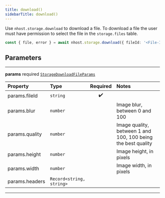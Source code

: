 ```yaml
---
title: download()
sidebarTitle: download()
---
```


Use `nhost.storage.download` to download a file. To download a file the user must have permission to select the file in the `storage.files` table.

```ts
const { file, error } = await nhost.storage.download({ fileId: '<File-ID>' })
```

## Parameters

---

**<span className="parameter-name">params</span>** <span className="optional-status">required</span> [`StorageDownloadFileParams`](/reference/deprecated/javascript/storage/types/storage-download-file-params)

| Property                                                                                   | Type                                      | Required | Notes                                                        |
| :----------------------------------------------------------------------------------------- | :---------------------------------------- | :------: | :----------------------------------------------------------- |
| <span className="parameter-name"><span className="light-grey">params.</span>fileId</span>  | <code>string</code>                       |    ✔️    |                                                              |
| <span className="parameter-name"><span className="light-grey">params.</span>blur</span>    | <code>number</code>                       |          | Image blur, between 0 and 100                                |
| <span className="parameter-name"><span className="light-grey">params.</span>quality</span> | <code>number</code>                       |          | Image quality, between 1 and 100, 100 being the best quality |
| <span className="parameter-name"><span className="light-grey">params.</span>height</span>  | <code>number</code>                       |          | Image height, in pixels                                      |
| <span className="parameter-name"><span className="light-grey">params.</span>width</span>   | <code>number</code>                       |          | Image width, in pixels                                       |
| <span className="parameter-name"><span className="light-grey">params.</span>headers</span> | <code>Record&lt;string, string&gt;</code> |          |                                                              |

---
